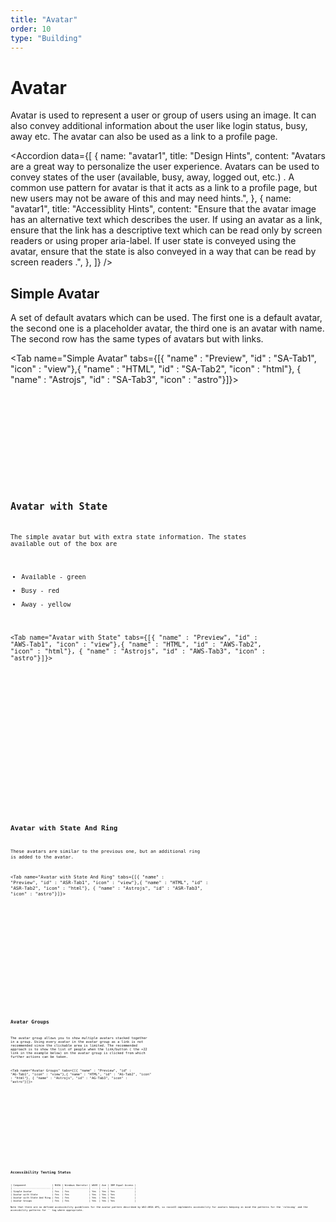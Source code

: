 ```yaml
---
title: "Avatar"
order: 10
type: "Building"
---
```



# Avatar

Avatar is used to represent a user or group of users using an image. It can also convey additional information about the user like login status, busy, away etc. The avatar can also be used as a link to a profile page.

<Accordion
  data={[
    {
      name: "avatar1",
      title: "Design Hints",
      content:
        "Avatars are a great way to personalize the user experience. Avatars can be used to convey states of the user (available, busy, away, logged out, etc.) . A common use pattern for avatar is that it acts as a link to a profile page, but new users may not be aware of this and may need hints.",
    },
    {
      name: "avatar1",
      title: "Accessiblity Hints",
      content:
        "Ensure that the avatar image has an alternative text which describes the user. If using an avatar as a link, ensure that the link has a descriptive text which can be read only by screen readers or using proper aria-label. If user state is conveyed using the avatar, ensure that the state is also conveyed in a way that can be read by screen readers .",
    },
  ]}
/>

## Simple Avatar

A set of default avatars which can be used. The first one is a default avatar, the second one is a placeholder avatar, the third one is an avatar with name. The second row has the same types of avatars but with links.

<Tab name="Simple Avatar" tabs={[{ "name" : "Preview", "id" : "SA-Tab1", "icon" : "view"},{ "name" : "HTML", "id" : "SA-Tab2", "icon" : "html"}, { "name" : "Astrojs", "id" : "SA-Tab3", "icon" : "astro"}]}>

<section
  id="SA-Tab1-panel"
  aria-labelledby="SA-Tab1"
  role="tabpanel"
  data-role="tabpanel"
>
  <div class="grid w-full justify-center p-6">
    <Avatar />
  </div>
</section>

<section id ="SA-Tab2-panel" role="tabpanel" data-role="tabpanel" aria-labelledby="SA-Tab2" class="hidden">

<Code code={AvatarCode} lang="html" wrap="true" data-pagefind-ignore />

</section>

<section id ="SA-Tab3-panel" role="tabpanel" data-role="tabpanel" aria-labelledby="SA-Tab3" class="hidden">

<Code
  code={AvatarCodeAstro}
  lang="astro"
  title="Avatar.astro"
  wrap="true"
  data-pagefind-ignore
/>

</section>

</Tab>

## Avatar with State

The simple avatar but with extra state information. The states available out of the box are

- Available - green
- Busy - red
- Away - yellow

<Tab name="Avatar with State" tabs={[{ "name" : "Preview", "id" : "AWS-Tab1", "icon" : "view"},{ "name" : "HTML", "id" : "AWS-Tab2", "icon" : "html"}, { "name" : "Astrojs", "id" : "AWS-Tab3", "icon" : "astro"}]}>

<section
  id="AWS-Tab1-panel"
  aria-labelledby="AWS-Tab1"
  role="tabpanel"
  data-role="tabpanel"
>
  <div class="grid justify-center p-6">
    <AvatarWithState />
  </div>
</section>

<section id ="AWS-Tab2-panel" role="tabpanel" data-role="tabpanel" aria-labelledby="AWS-Tab2" class="hidden">

<Code code={AvatarWithStateCode} lang="html" wrap="true" data-pagefind-ignore />

</section>

<section id ="AWS-Tab3-panel" role="tabpanel" data-role="tabpanel" aria-labelledby="AWS-Tab3" class="hidden">

<Code
  code={AvatarWithStateCodeAstro}
  lang="astro"
  title="AvatarWithState.astro"
  wrap="true"
  data-pagefind-ignore
/>

</section>

</Tab>

## Avatar with State And Ring

These avatars are similar to the previous one, but an additional ring is added to the avatar.

<Tab name="Avatar with State And Ring" tabs={[{ "name" : "Preview", "id" : "ASR-Tab1", "icon" : "view"},{ "name" : "HTML", "id" : "ASR-Tab2", "icon" : "html"}, { "name" : "Astrojs", "id" : "ASR-Tab3", "icon" : "astro"}]}>

<section
  id="ASR-Tab1-panel"
  aria-labelledby="ASR-Tab1"
  role="tabpanel"
  data-role="tabpanel"
>
  <div class="grid justify-center p-6">
    <AvatarWithRing />
  </div>
</section>

<section id ="ASR-Tab2-panel" role="tabpanel" data-role="tabpanel" aria-labelledby="ASR-Tab2" class="hidden">

<Code code={AvatarWithRingCode} lang="html" wrap="true" data-pagefind-ignore />

</section>

<section id ="ASR-Tab3-panel" role="tabpanel" data-role="tabpanel" aria-labelledby="ASR-Tab3" class="hidden">

<Code
  code={AvatarWithRingCodeAstro}
  lang="astro"
  title="AvatarWithState.astro"
  wrap="true"
  data-pagefind-ignore
/>

</section>

</Tab>

## Avatar Groups

The avatar group allows you to show multiple avatars stacked together in a group. Using every avatar in the avatar group as a link is not recommended since the clickable area is limited. The recommended approach is to show the list of people when the link/button ( the +22 link in the example below) on the avatar group is clicked from which further actions can be taken.

<Tab name="Avatar Groups" tabs={[{ "name" : "Preview", "id" : "AG-Tab1", "icon" : "view"},{ "name" : "HTML", "id" : "AG-Tab2", "icon" : "html"}, { "name" : "Astrojs", "id" : "AG-Tab3", "icon" : "astro"}]}>

<section
  id="AG-Tab1-panel"
  aria-labelledby="AG-Tab1"
  role="tabpanel"
  data-role="tabpanel"
>
  <div class="grid justify-center p-6">
    <AvatarGroup />
  </div>
</section>

<section id ="AG-Tab2-panel" role="tabpanel" data-role="tabpanel" aria-labelledby="AG-Tab2" class="hidden">

<Code code={AvatarGroupCode} lang="html" wrap="true" data-pagefind-ignore />

</section>

<section id ="AG-Tab3-panel" role="tabpanel" data-role="tabpanel" aria-labelledby="AG-Tab3" class="hidden">

<Code
  code={AvatarGroupCodeAstro}
  lang="astro"
  title="AvatarWithState.astro"
  wrap="true"
  data-pagefind-ignore
/>

</section>

</Tab>

## Accessibility Testing Status

<TableWrapper>
| Component                  | NVDA | Windows Narrator | WAVE | Axe | IBM Equal Access |
| -------------------------- | ---- | ---------------- | ---- | --- | ---------------- |
| Simple Avatar              | Yes  | Yes              | Yes  | Yes | Yes              |
| Avatar with State          | Yes  | Yes              | Yes  | Yes | Yes              |
| Avatar with State And Ring | Yes  | Yes              | Yes  | Yes | Yes              |
| Avatar Groups              | Yes  | Yes              | Yes  | Yes | Yes              |
</TableWrapper>
Note that there are no defined accessibility guidelines for the avatar pattern described by WAI-ARIA APG, so ravixUI implements accessbility for avatars keeping in mind the patterns for the `role=img` and the accessbility patterns for `<a>` tag where appropriate.
